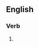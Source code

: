==English==

===Verb===
{{head|en|present participle}}

# {{present participle of|wisecrack|lang=en|nocat=1}}